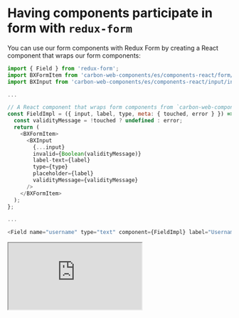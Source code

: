 
<Meta title="Introduction/Form paticipation" />

# Having components participate in form with `redux-form`

You can use our form components with Redux Form by creating a React component that wraps our form components:

```javascript
import { Field } from 'redux-form';
import BXFormItem from 'carbon-web-components/es/components-react/form/form-item';
import BXInput from 'carbon-web-components/es/components-react/input/input';

...

// A React component that wraps form components from `carbon-web-components`
const FieldImpl = ({ input, label, type, meta: { touched, error } }) => {
  const validityMessage = !touched ? undefined : error;
  return (
    <BXFormItem>
      <BXInput
        {...input}
        invalid={Boolean(validityMessage)}
        label-text={label}
        type={type}
        placeholder={label}
        validityMessage={validityMessage}
      />
    </BXFormItem>
  );
};

...

<Field name="username" type="text" component={FieldImpl} label="Username" />
```

<iframe
  src="https://codesandbox.io/embed/github/carbon-design-system/carbon-web-components/tree/main/examples/codesandbox/form/redux-form?fontsize=14&hidenavigation=1&theme=light"
  style={{ width: '100%', height: '500px', border: 'solid rgba(0,0,0,0.1) 1px', boxShadow: 'rgba(0,0,0,0.1) 0 1px 3px 0' }}
  title="carbon-web-components-getting-started"
  sandbox="allow-modals allow-forms allow-popups allow-scripts allow-same-origin"
></iframe>

